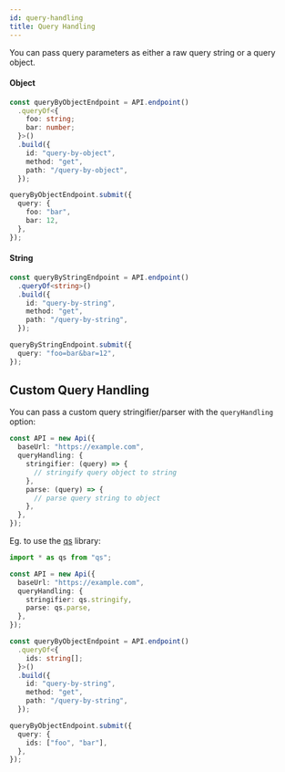 ```yaml
---
id: query-handling
title: Query Handling
---
```


You can pass query parameters as either a raw query string or a query object.

#### Object

```typescript {2-5,13-16}
const queryByObjectEndpoint = API.endpoint()
  .queryOf<{
    foo: string;
    bar: number;
  }>()
  .build({
    id: "query-by-object",
    method: "get",
    path: "/query-by-object",
  });

queryByObjectEndpoint.submit({
  query: {
    foo: "bar",
    bar: 12,
  },
});
```

#### String

```typescript {2,10}
const queryByStringEndpoint = API.endpoint()
  .queryOf<string>()
  .build({
    id: "query-by-string",
    method: "get",
    path: "/query-by-string",
  });

queryByStringEndpoint.submit({
  query: "foo=bar&bar=12",
});
```

## Custom Query Handling

You can pass a custom query stringifier/parser with the `queryHandling` option:

```typescript
const API = new Api({
  baseUrl: "https://example.com",
  queryHandling: {
    stringifier: (query) => {
      // stringify query object to string
    },
    parse: (query) => {
      // parse query string to object
    },
  },
});
```

Eg. to use the [qs](https://www.npmjs.com/package/qs) library:

```typescript
import * as qs from "qs";

const API = new Api({
  baseUrl: "https://example.com",
  queryHandling: {
    stringifier: qs.stringify,
    parse: qs.parse,
  },
});

const queryByObjectEndpoint = API.endpoint()
  .queryOf<{
    ids: string[];
  }>()
  .build({
    id: "query-by-string",
    method: "get",
    path: "/query-by-string",
  });

queryByObjectEndpoint.submit({
  query: {
    ids: ["foo", "bar"],
  },
});
```
